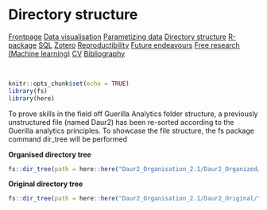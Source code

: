 # Directory structure

<body id="start">
<div class="topnav">
  <a href='index.html#Frontpage'>Frontpage</a>
  <a href='data-visualisation.html#data-visualisation'>Data visualisation</a>
  <a href='parametized-data-germany.html#parametized-data'>Parametizing data</a>
  <a class="active" href='directory-structure.html#directory-structure'>Directory structure</a>
  <a href='creating-a-r-package.html#creating-a-r-package'>R-package</a>
  <a href='sql.html#SQL'>SQL</a>
  <a href='bibliography-using-zotero.html#Bibliography using Zotero'>Zotero</a>
  <a href='open-reproductibility-analysis.html#open-reproductibility-analysis'>Reproductibility</a>
  <a href='future-endeavours.html#future-endeavours'>Future endeavours</a>
  <a href='free-research-project-index.html#free-research-project'> Free research (Machine learning)</a>
  <a href='cv.html#cv'>CV</a>
  <a href='bibliography.html#bibliography'>Bibliography</a>
</div>



&nbsp;

```r
knitr::opts_chunk$set(echo = TRUE)
library(fs)
library(here)
```

To prove skills in the field off Guerilla Analytics folder structure, a previously unstructured file (named Daur2) has been re-sorted according to the Guerilla analytics principles. To showcase the file structure, the fs package command dir_tree will be performed

__Organised directory tree__
````r
fs::dir_tree(path = here::here("Daur2_Organisation_2.1/Daur2_Organized/"), type = "directory")

````

__Original directory tree__
````r
fs::dir_tree(path = here::here("Daur2_Organisation_2.1/Daur2_Original/"), type = "directory")
````
